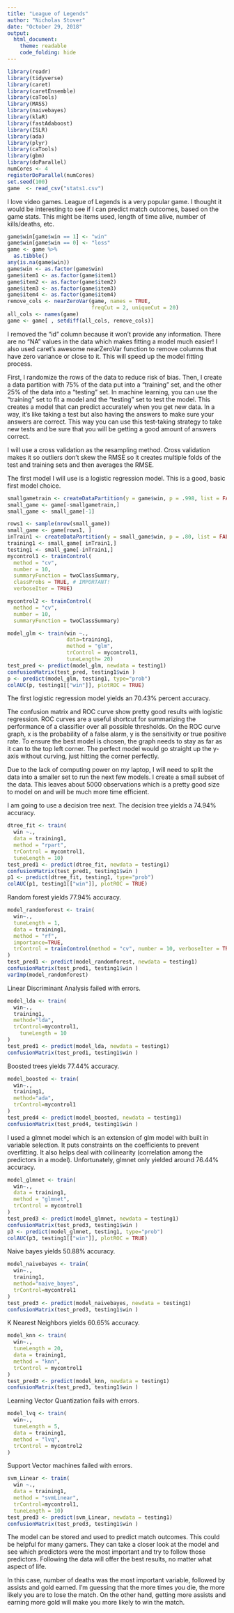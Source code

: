 ```yaml
---
title: "League of Legends"
author: "Nicholas Stover"
date: "October 29, 2018"
output: 
  html_document:
    theme: readable
    code_folding: hide
---
```


```r
library(readr)
library(tidyverse)
library(caret)
library(caretEnsemble)
library(caTools)
library(MASS)
library(naivebayes)
library(klaR)
library(fastAdaboost)
library(ISLR)
library(ada)
library(plyr)
library(caTools)
library(gbm)
library(doParallel)
numCores <- 4
registerDoParallel(numCores)
set.seed(100)
game  <- read_csv("stats1.csv")


```

I love video games. League of Legends is a very popular game. I thought it would be interesting to see if I can predict match outcomes, based on the game stats. This might be items used, length of time alive, number of kills/deaths, etc.

```r
game$win[game$win == 1] <- "win"
game$win[game$win == 0] <- "loss"
game <- game %>%
  as.tibble() 
any(is.na(game$win))
game$win <- as.factor(game$win)
game$item1 <- as.factor(game$item1)
game$item2 <- as.factor(game$item2)
game$item3 <- as.factor(game$item3)
game$item4 <- as.factor(game$item4)
remove_cols <- nearZeroVar(game, names = TRUE, 
                           freqCut = 2, uniqueCut = 20)
all_cols <- names(game)
game <- game[ , setdiff(all_cols, remove_cols)]
```

I removed the "id" column because it won't provide any information. There are no "NA" values in the data which makes fitting a model much easier! I also used caret's awesome nearZeroVar function to remove columns that have zero variance or close to it. This will speed up the model fitting process.

First, I randomize the rows of the data to reduce risk of bias. Then, I create a data partition with 75% of the data put into a "training" set, and the other 25% of the data into a "testing" set. In machine learning, you can use the "training" set to fit a model and the "testing" set to test the model. This creates a model that can predict accurately when you get new data. In a way, it's like taking a test but also having the answers to make sure your answers are correct. This way you can use this test-taking strategy to take new tests and be sure that you will be getting a good amount of answers correct.

I will use a cross validation as the resampling method. Cross validation makes it so outliers don't skew the RMSE so it creates multiple folds of the test and training sets and then averages the RMSE.

The first model I will use is a logistic regression model. This is a good, basic first model choice.

```r
smallgametrain <- createDataPartition(y = game$win, p = .998, list = FALSE)
small_game <- game[-smallgametrain,]
small_game <- small_game[-1]
```


```r
rows1 <- sample(nrow(small_game))
small_game <- game[rows1, ]
inTrain1 <- createDataPartition(y = small_game$win, p = .80, list = FALSE)
training1 <- small_game[ inTrain1,]
testing1 <- small_game[-inTrain1,]
mycontrol1 <- trainControl(
  method = "cv",
  number = 10,
  summaryFunction = twoClassSummary,
  classProbs = TRUE, # IMPORTANT!
  verboseIter = TRUE)

mycontrol2 <- trainControl(
  method = "cv",
  number = 10,
  summaryFunction = twoClassSummary)

```

```r
model_glm <- train(win ~.,
                   data=training1,
                   method = "glm",
                   trControl = mycontrol1, 
                   tuneLength= 20)
test_pred <- predict(model_glm, newdata = testing1)
confusionMatrix(test_pred, testing1$win )
p <- predict(model_glm, testing1, type="prob")
colAUC(p, testing1[["win"]], plotROC = TRUE)
```


The first logistic regression model yields an 70.43% percent accuracy.

The confusion matrix and ROC curve show pretty good results with logistic regression. ROC curves are a useful shortcut for summarizing the performance of a classifier over all possible thresholds. On the ROC curve graph, x is the probability of a false alarm, y is the sensitivity or true positive rate. To ensure the best model is chosen, the graph needs to stay as far as it can to the top left corner. The perfect model would go straight up the y-axis without curving, just hitting the corner perfectly.

Due to the lack of computing power on my laptop, I will need to split the data into a smaller set to run the next few models. I create a small subset of the data. This leaves about 5000 observations which is a pretty good size to model on and will be much more time efficient.

I am going to use a decision tree next. The decision tree yields a 74.94% accuracy. 


```r
dtree_fit <- train(
  win ~.,
  data = training1,
  method = "rpart",
  trControl = mycontrol1,
  tuneLength = 10)
test_pred1 <- predict(dtree_fit, newdata = testing1)
confusionMatrix(test_pred1, testing1$win )
p1 <- predict(dtree_fit, testing1, type="prob")
colAUC(p1, testing1[["win"]], plotROC = TRUE)
```


Random forest yields 77.94% accuracy.


```r
model_randomforest <- train(
  win~.,
  tuneLength = 1,
  data = training1,
  method = "rf",
  importance=TRUE,
  trControl = trainControl(method = "cv", number = 10, verboseIter = TRUE)
)
test_pred1 <- predict(model_randomforest, newdata = testing1)
confusionMatrix(test_pred1, testing1$win )
varImp(model_randomforest)
```

Linear Discriminant Analysis failed with errors.

```r
model_lda <- train(
  win~.,
  training1,
  method="lda",
  trControl=mycontrol1,
    tuneLength = 10
)
test_pred1 <- predict(model_lda, newdata = testing1)
confusionMatrix(test_pred1, testing1$win )
```

Boosted trees yields 77.44% accuracy.

```r
model_boosted <- train(
  win~.,
  training1,
  method="ada",
  trControl=mycontrol1
)
test_pred4 <- predict(model_boosted, newdata = testing1)
confusionMatrix(test_pred4, testing1$win )
```

I used a glmnet model which is an extension of glm model with built in variable selection. It puts constraints on the coefficients to prevent overfitting. It also helps deal with collinearity (correlation among the predictors in a model). Unfortunately, glmnet only yielded around 76.44% accuracy.

```r
model_glmnet <- train(
  win~.,
  data = training1,
  method = "glmnet",
  trControl = mycontrol1
)
test_pred3 <- predict(model_glmnet, newdata = testing1)
confusionMatrix(test_pred3, testing1$win )
p3 <- predict(model_glmnet, testing1, type="prob")
colAUC(p3, testing1[["win"]], plotROC = TRUE)

```

Naive bayes yields 50.88% accuracy.

```r
model_naivebayes <- train(
  win~.,
  training1,
  method="naive_bayes",
  trControl=mycontrol1
)
test_pred3 <- predict(model_naivebayes, newdata = testing1)
confusionMatrix(test_pred3, testing1$win )
```


K Nearest Neighbors yields 60.65% accuracy.

```r
model_knn <- train(
  win~.,
  tuneLength = 20,
  data = training1,
  method = "knn",
  trControl = mycontrol1
)
test_pred3 <- predict(model_knn, newdata = testing1)
confusionMatrix(test_pred3, testing1$win )
```

Learning Vector Quantization fails with errors.

```r
model_lvq <- train(
  win~.,
  tuneLength = 5,
  data = training1,
  method = "lvq",
  trControl = mycontrol2
)
```

Support Vector machines failed with errors.

```r
svm_Linear <- train(
  win ~.,
  data = training1,
  method = "svmLinear",
  trControl=mycontrol1,
  tuneLength = 10)
test_pred3 <- predict(svm_Linear, newdata = testing1)
confusionMatrix(test_pred3, testing1$win )
```


The model can be stored and used to predict match outcomes. This could be helpful for many gamers. They can take a closer look at the model and see which predictors were the most important and try to follow those predictors. Following the data will offer the best results, no matter what aspect of life.

In this case, number of deaths was the most important variable, followed by assists and gold earned. I'm guessing that the more times you die, the more likely you are to lose the match. On the other hand, getting more assists and earning more gold will make you more likely to win the match.








